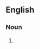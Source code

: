 {{also|cuff links}}

==English==

===Noun===
{{head|en|noun form}}

# {{plural of|cufflink|lang=en}}